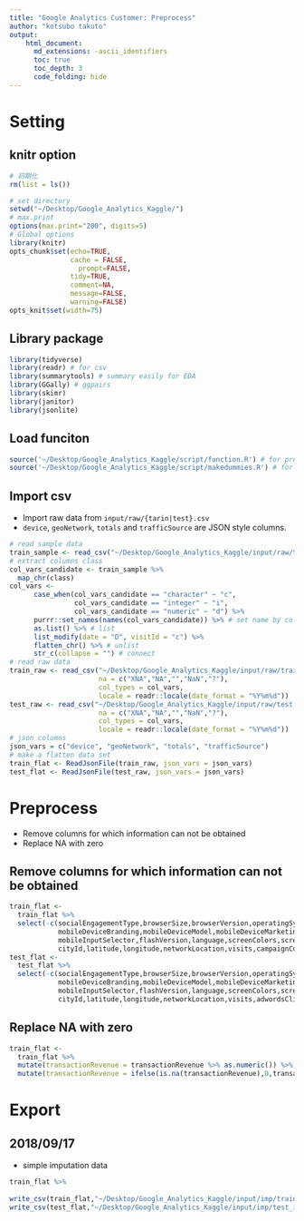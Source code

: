 ```yaml
---
title: "Google Analytics Customer: Preprocess"
author: "kotsubo takuto"
output: 
    html_document:
      md_extensions: -ascii_identifiers
      toc: true
      toc_depth: 3
      code_folding: hide
---
```


# Setting{.tabset .tabset-fade .tabset-pills}

## knitr option

```r
# 初期化
rm(list = ls())
```

```r
# set directory
setwd("~/Desktop/Google_Analytics_Kaggle/") 
# max.print 
options(max.print="200", digits=5)
# Global options
library(knitr)
opts_chunk$set(echo=TRUE,
               cache = FALSE,
	             prompt=FALSE,
               tidy=TRUE,
               comment=NA,
               message=FALSE,
               warning=FALSE)
opts_knit$set(width=75)
```

## Library package

```r
library(tidyverse)
library(readr) # for csv
library(summarytools) # summary easily for EDA
library(GGally) # ggpairs
library(skimr) 
library(janitor)
library(jsonlite)
```

## Load funciton

```r
source('~/Desktop/Google_Analytics_Kaggle/script/function.R') # for preprocessing
source('~/Desktop/Google_Analytics_Kaggle/script/makedummies.R') # for preprocessing
```

## Import csv

- Import raw data from `input/raw/{tarin|test}.csv`
- `device`, `geoNetwork`, `totals` and `trafficSource` are JSON style columns.

```r
# read sample data
train_sample <- read_csv("~/Desktop/Google_Analytics_Kaggle/input/raw/train.csv",na = c("XNA","NA","","NaN","?"), n_max = 1000)
# extract columns class
col_vars_candidate <- train_sample %>% 
  map_chr(class)
col_vars <-  
      case_when(col_vars_candidate == "character" ~ "c",
                col_vars_candidate == "integer" ~ "i",
                col_vars_candidate == "numeric" ~ "d") %>% 
      purrr::set_names(names(col_vars_candidate)) %>% # set name by columns class
      as.list() %>% # list
      list_modify(date = "D", visitId = "c") %>% 
      flatten_chr() %>% # unlist
      str_c(collapse = "") # connect
# read raw data
train_raw <- read_csv("~/Desktop/Google_Analytics_Kaggle/input/raw/train.csv",
                      na = c("XNA","NA","","NaN","?"),
                      col_types = col_vars,
                      locale = readr::locale(date_format = "%Y%m%d"))
test_raw <- read_csv("~/Desktop/Google_Analytics_Kaggle/input/raw/test.csv",
                      na = c("XNA","NA","","NaN","?"),
                      col_types = col_vars,
                      locale = readr::locale(date_format = "%Y%m%d"))
# json columns
json_vars = c("device", "geoNetwork", "totals", "trafficSource")
# make a flatten data set
train_flat <- ReadJsonFile(train_raw, json_vars = json_vars)
test_flat <- ReadJsonFile(test_raw, json_vars = json_vars)
```

# Preprocess

- Remove columns for which information can not be obtained
- Replace NA with zero 

## Remove columns for which information can not be obtained

```r
train_flat <-
  train_flat %>% 
  select(-c(socialEngagementType,browserSize,browserVersion,operatingSystemVersion,
            mobileDeviceBranding,mobileDeviceModel,mobileDeviceMarketingName,mobileDeviceInfo,
            mobileInputSelector,flashVersion,language,screenColors,screenResolution,
            cityId,latitude,longitude,networkLocation,visits,campaignCode,adwordsClickInfo.criteriaParameters))
test_flat <-
  test_flat %>% 
  select(-c(socialEngagementType,browserSize,browserVersion,operatingSystemVersion,
            mobileDeviceBranding,mobileDeviceModel,mobileDeviceMarketingName,mobileDeviceInfo,
            mobileInputSelector,flashVersion,language,screenColors,screenResolution,
            cityId,latitude,longitude,networkLocation,visits,adwordsClickInfo.criteriaParameters))
```

## Replace NA with zero 

```r
train_flat <- 
  train_flat %>% 
  mutate(transactionRevenue = transactionRevenue %>% as.numeric()) %>% 
  mutate(transactionRevenue = ifelse(is.na(transactionRevenue),0,transactionRevenue)) 
```

# Export

## 2018/09/17

- simple imputation data

```r
train_flat %>% 
  
write_csv(train_flat,"~/Desktop/Google_Analytics_Kaggle/input/imp/train_imp1.scv")
write_csv(test_flat,"~/Desktop/Google_Analytics_Kaggle/input/imp/test_imp1.scv")
```

